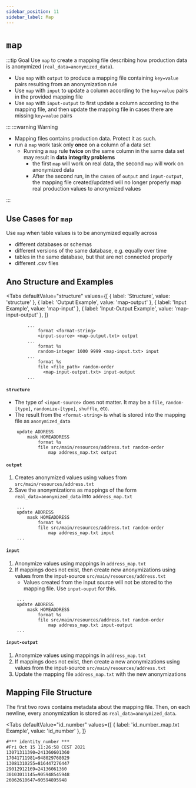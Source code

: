 ```yaml
---
sidebar_position: 11
sidebar_label: Map
---
```



# `map`

:::tip Goal
Use `map` to create a mapping file describing how production data is anonymized (`real_data=anonymized_data`).

- Use `map` with `output` to produce a mapping file containing `key=value` pairs resulting from an anonymization rule
- Use `map` with `input` to update a column according to the `key=value` pairs in the provided mapping file
- Use `map` with `input-output` to first update a column according to the mapping file, and then update the mapping file in cases there are missing `key=value` pairs

:::
:::warning Warning

- Mapping files contains production data. Protect it as such.
- run a `map` work task only **once** on a column of a data set
  - Running a `map` rule **twice** on the same column in the same data set may result in **data integrity problems**
    - the first `map` will work on real data, the second `map` will work on anonymized data
    - After the second run, in the cases of `output` and `input-output`, the mapping file created/updated will no longer properly map real production values to anonymized values

:::

## Use Cases for `map`

Use `map` when table values is to be anonymized equally across

- different databases or schemas
- different versions of the same database, e.g. equally over time
- tables in the same database, but that are not connected properly
- different .csv files

## Ano Structure and Examples

<Tabs
  defaultValue="structure"
  values={[
    { label: 'Structure', value: 'structure' },
	{ label: 'Output Example', value: 'map-output' },
	{ label: 'Input Example', value: 'map-input' },
	{ label: 'Input-Output Example', value: 'map-input-output' },
  ]}
>

<TabItem value="structure">

```ano
        ...
            format <format-string>
            <input-source> <map-output.txt> output
        ...
            format %s
            random-integer 1000 9999 <map-input.txt> input
        ...
            format %s
            file <file_path> random-order
              <map-input-output.txt> input-output
        ...
```

#### `structure`

- The type of `<input-source>` does not matter. It may be a `file`, `random-[type]`, `randomize-[type]`, `shuffle`, etc.
- The result from the `<format-string>` is what is stored into the mapping file as `anonymized_data`

</TabItem>

<TabItem value="map-output">

```ano
    update ADDRESS
        mask HOMEADDRESS
            format %s
            file src/main/resources/address.txt random-order
                map address_map.txt output

```

#### `output`

1. Creates anonymized values using values from `src/main/resources/address.txt`
2. Save the anonymizations as mappings of the form `real_data=anonymized_data` into `address_map.txt`

</TabItem>

<TabItem value="map-input">

```ano
    ...
    update ADDRESS
        mask HOMEADDRESS
            format %s
            file src/main/resources/address.txt random-order
                map address_map.txt input
    ...
```

#### `input`

1. Anonymize values using mappings in `address_map.txt`
2. If mappings does not exist, then create new anonymizations using values from the input-source `src/main/resources/address.txt`
   - Values created from the input source will not be stored to the mapping file. Use `input-ouput` for this.

</TabItem>

<TabItem value="map-input-output">

```ano
    ...
    update ADDRESS
        mask HOMEADDRESS
            format %s
            file src/main/resources/address.txt random-order
                map address_map.txt input-output
    ...
```

#### `input-output`

1. Anonymize values using mappings in `address_map.txt`
2. If mappings does not exist, then create a new anonymizations using values from the input-source `src/main/resources/address.txt`
3. Update the mapping file `address_map.txt` with the new anonymizations

</TabItem>

</Tabs>

## Mapping File Structure

The first two rows contains metadata about the mapping file. Then, on each newline, every anonymization is stored as `real_data=anonymized_data`.

<Tabs
  defaultValue="id_number"
  values={[
    { label: 'id_number_map.txt Example', value: 'id_number' },
  ]}
>

<TabItem value="id_number">

```txt
#*** identity_number ***
#Fri Oct 15 11:26:58 CEST 2021
13071311390=241360601360
17041711981=948029768029
13081310255=816447276447
29012912169=24136061360
30103011145=905948545948
26062610647=90594895948
```

</TabItem>

</Tabs>
